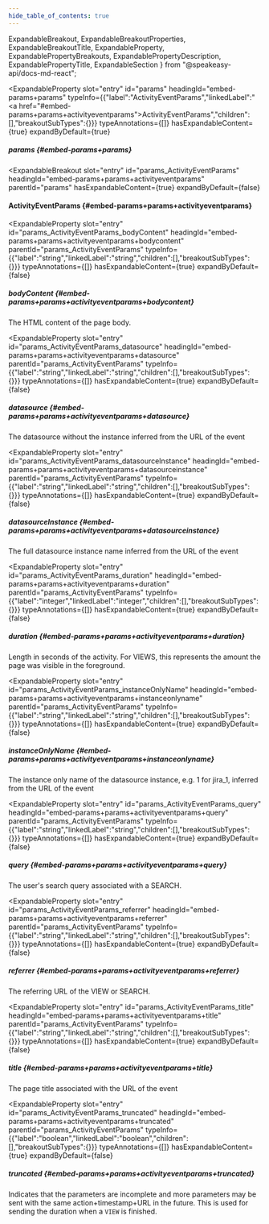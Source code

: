```yaml
---
hide_table_of_contents: true
---
```

  ExpandableBreakout,
  ExpandableBreakoutProperties,
  ExpandableBreakoutTitle,
  ExpandableProperty,
  ExpandablePropertyBreakouts,
  ExpandablePropertyDescription,
  ExpandablePropertyTitle,
  ExpandableSection
} from "@speakeasy-api/docs-md-react";

<ExpandableSection>

<ExpandableProperty
  slot="entry"
  id="params"
  headingId="embed-params+params"
  typeInfo={{"label":"ActivityEventParams","linkedLabel":"<a href=\"#embed-params+params+activityeventparams\">ActivityEventParams</a>","children":[],"breakoutSubTypes":{}}}
  typeAnnotations={[]}
  hasExpandableContent={true}
  expandByDefault={true}
>

<ExpandablePropertyTitle slot="title">

##### params \{#embed-params+params\}

</ExpandablePropertyTitle>

<ExpandablePropertyBreakouts slot="breakouts">

<ExpandableBreakout
  slot="entry"
  id="params_ActivityEventParams"
  headingId="embed-params+params+activityeventparams"
  parentId="params"
  hasExpandableContent={true}
  expandByDefault={false}
>

<ExpandableBreakoutTitle slot="title">

#### ActivityEventParams \{#embed-params+params+activityeventparams\}

</ExpandableBreakoutTitle>

<ExpandableBreakoutProperties slot="properties">

<ExpandableProperty
  slot="entry"
  id="params_ActivityEventParams_bodyContent"
  headingId="embed-params+params+activityeventparams+bodycontent"
  parentId="params_ActivityEventParams"
  typeInfo={{"label":"string","linkedLabel":"string","children":[],"breakoutSubTypes":{}}}
  typeAnnotations={[]}
  hasExpandableContent={true}
  expandByDefault={false}
>

<ExpandablePropertyTitle slot="title">

##### bodyContent \{#embed-params+params+activityeventparams+bodycontent\}

</ExpandablePropertyTitle>

<ExpandablePropertyDescription slot="description">

The HTML content of the page body.

</ExpandablePropertyDescription>

</ExpandableProperty>

<ExpandableProperty
  slot="entry"
  id="params_ActivityEventParams_datasource"
  headingId="embed-params+params+activityeventparams+datasource"
  parentId="params_ActivityEventParams"
  typeInfo={{"label":"string","linkedLabel":"string","children":[],"breakoutSubTypes":{}}}
  typeAnnotations={[]}
  hasExpandableContent={true}
  expandByDefault={false}
>

<ExpandablePropertyTitle slot="title">

##### datasource \{#embed-params+params+activityeventparams+datasource\}

</ExpandablePropertyTitle>

<ExpandablePropertyDescription slot="description">

The datasource without the instance inferred from the URL of the event

</ExpandablePropertyDescription>

</ExpandableProperty>

<ExpandableProperty
  slot="entry"
  id="params_ActivityEventParams_datasourceInstance"
  headingId="embed-params+params+activityeventparams+datasourceinstance"
  parentId="params_ActivityEventParams"
  typeInfo={{"label":"string","linkedLabel":"string","children":[],"breakoutSubTypes":{}}}
  typeAnnotations={[]}
  hasExpandableContent={true}
  expandByDefault={false}
>

<ExpandablePropertyTitle slot="title">

##### datasourceInstance \{#embed-params+params+activityeventparams+datasourceinstance\}

</ExpandablePropertyTitle>

<ExpandablePropertyDescription slot="description">

The full datasource instance name inferred from the URL of the event

</ExpandablePropertyDescription>

</ExpandableProperty>

<ExpandableProperty
  slot="entry"
  id="params_ActivityEventParams_duration"
  headingId="embed-params+params+activityeventparams+duration"
  parentId="params_ActivityEventParams"
  typeInfo={{"label":"integer","linkedLabel":"integer","children":[],"breakoutSubTypes":{}}}
  typeAnnotations={[]}
  hasExpandableContent={true}
  expandByDefault={false}
>

<ExpandablePropertyTitle slot="title">

##### duration \{#embed-params+params+activityeventparams+duration\}

</ExpandablePropertyTitle>

<ExpandablePropertyDescription slot="description">

Length in seconds of the activity. For VIEWS, this represents the amount the page was visible in the foreground.

</ExpandablePropertyDescription>

</ExpandableProperty>

<ExpandableProperty
  slot="entry"
  id="params_ActivityEventParams_instanceOnlyName"
  headingId="embed-params+params+activityeventparams+instanceonlyname"
  parentId="params_ActivityEventParams"
  typeInfo={{"label":"string","linkedLabel":"string","children":[],"breakoutSubTypes":{}}}
  typeAnnotations={[]}
  hasExpandableContent={true}
  expandByDefault={false}
>

<ExpandablePropertyTitle slot="title">

##### instanceOnlyName \{#embed-params+params+activityeventparams+instanceonlyname\}

</ExpandablePropertyTitle>

<ExpandablePropertyDescription slot="description">

The instance only name of the datasource instance, e.g. 1 for jira_1, inferred from the URL of the event

</ExpandablePropertyDescription>

</ExpandableProperty>

<ExpandableProperty
  slot="entry"
  id="params_ActivityEventParams_query"
  headingId="embed-params+params+activityeventparams+query"
  parentId="params_ActivityEventParams"
  typeInfo={{"label":"string","linkedLabel":"string","children":[],"breakoutSubTypes":{}}}
  typeAnnotations={[]}
  hasExpandableContent={true}
  expandByDefault={false}
>

<ExpandablePropertyTitle slot="title">

##### query \{#embed-params+params+activityeventparams+query\}

</ExpandablePropertyTitle>

<ExpandablePropertyDescription slot="description">

The user's search query associated with a SEARCH.

</ExpandablePropertyDescription>

</ExpandableProperty>

<ExpandableProperty
  slot="entry"
  id="params_ActivityEventParams_referrer"
  headingId="embed-params+params+activityeventparams+referrer"
  parentId="params_ActivityEventParams"
  typeInfo={{"label":"string","linkedLabel":"string","children":[],"breakoutSubTypes":{}}}
  typeAnnotations={[]}
  hasExpandableContent={true}
  expandByDefault={false}
>

<ExpandablePropertyTitle slot="title">

##### referrer \{#embed-params+params+activityeventparams+referrer\}

</ExpandablePropertyTitle>

<ExpandablePropertyDescription slot="description">

The referring URL of the VIEW or SEARCH.

</ExpandablePropertyDescription>

</ExpandableProperty>

<ExpandableProperty
  slot="entry"
  id="params_ActivityEventParams_title"
  headingId="embed-params+params+activityeventparams+title"
  parentId="params_ActivityEventParams"
  typeInfo={{"label":"string","linkedLabel":"string","children":[],"breakoutSubTypes":{}}}
  typeAnnotations={[]}
  hasExpandableContent={true}
  expandByDefault={false}
>

<ExpandablePropertyTitle slot="title">

##### title \{#embed-params+params+activityeventparams+title\}

</ExpandablePropertyTitle>

<ExpandablePropertyDescription slot="description">

The page title associated with the URL of the event

</ExpandablePropertyDescription>

</ExpandableProperty>

<ExpandableProperty
  slot="entry"
  id="params_ActivityEventParams_truncated"
  headingId="embed-params+params+activityeventparams+truncated"
  parentId="params_ActivityEventParams"
  typeInfo={{"label":"boolean","linkedLabel":"boolean","children":[],"breakoutSubTypes":{}}}
  typeAnnotations={[]}
  hasExpandableContent={true}
  expandByDefault={false}
>

<ExpandablePropertyTitle slot="title">

##### truncated \{#embed-params+params+activityeventparams+truncated\}

</ExpandablePropertyTitle>

<ExpandablePropertyDescription slot="description">

Indicates that the parameters are incomplete and more parameters may be sent with the same action+timestamp+URL in the future. This is used for sending the duration when a `VIEW` is finished.

</ExpandablePropertyDescription>

</ExpandableProperty>

</ExpandableBreakoutProperties>

</ExpandableBreakout>

</ExpandablePropertyBreakouts>

</ExpandableProperty>

</ExpandableSection>